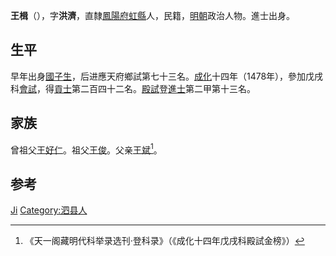 {{Otheruses|other=名为王楫的其他人物|王楫}}

'''王楫'''（{{bd|?||?||}}），字'''洪濟'''，直隸[[鳳陽府|鳳陽府]][[虹县_(唐朝)|虹縣]]人，民籍，[[明朝|明朝]]政治人物。進士出身。

== 生平 ==
早年出身[[國子生|國子生]]，后进應天府鄉試第七十三名。[[成化|成化]]十四年（1478年），參加戊戌科[[會試|會試]]，得[[貢士|貢士]]第二百四十二名。[[殿試|殿試]]登[[進士|進士]]第二甲第十三名。

== 家族 ==
曾祖父[[王好仁|王好仁]]。祖父[[王俊|王俊]]。父亲[[王斌|王斌]]<ref>《天一阁藏明代科举录选刊·登科录》（《成化十四年戊戌科殿試金榜》）</ref>。

== 参考 ==
{{reflist}}

{{成化十四年戊戌科殿試金榜}}

{{Authority control}}
{{DEFAULTSORT:Wang王}}
[[Category:王姓|Ji]]
[[Category:泗县人|Category:泗县人]]

{{明朝人物小作品}}